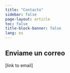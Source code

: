 ```yaml
---
title: "Contacto"
sidebar: false
page-layout: article
toc: false
title-block-banner: false
lang: es
---
```


## Enviame un correo

[link to email]